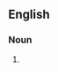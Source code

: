 {{also|sandstorm}}

==English==

===Noun===
{{en-noun}}

# {{alternative spelling of|sandstorm|lang=en}}